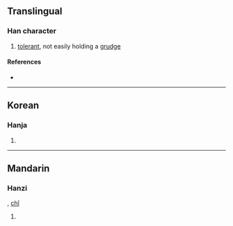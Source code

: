 {{character info/new}}
==Translingual==

===Han character===
{{Han char|rn=26|rad=卩|as=06|sn=8|four=|canj=NNSL|ids=⿰多卩}}

# [[tolerant]], not easily holding a [[grudge]]

====References====
* {{Han ref|kx=0159.220|dkj=02859|dj=0365.040|hdz=10315.020|uh=5376|ud=21366}}

----

==Korean==

===Hanja===
{{ko-hanja|hangeul=시|rv=si|mr=si}}

# {{defn|lang=ko|sort=卩06}}

----

==Mandarin==

===Hanzi===
{{cmn-hanzi|pin=[[shì]] ([[shi4]])|wg=shih<sup>4</sup>}}, [[chǐ]]
# {{defn|lang=cmn|sort=卩06}}